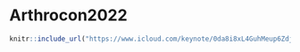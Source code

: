# Arthrocon2022

```r
knitr::include_url("https://www.icloud.com/keynote/0da8i8xL4GuhMeup6ZdjtObTw#Arthrocon2022")
```


